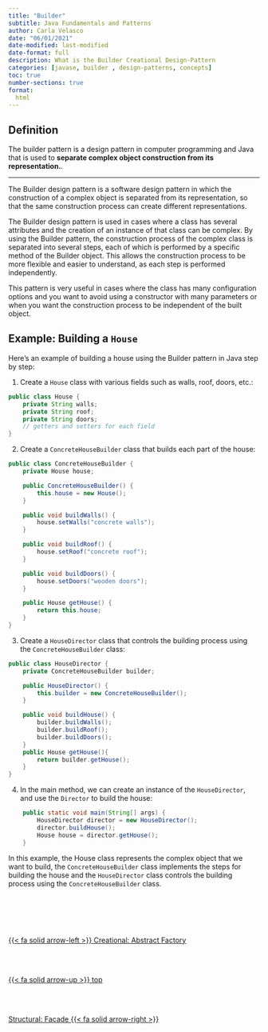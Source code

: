 ```yaml
---
title: "Builder"
subtitle: Java Fundamentals and Patterns
author: Carla Velasco
date: "06/01/2021"
date-modified: last-modified
date-format: full
description: What is the Builder Creational Design-Pattern
categories: [javase, builder , design-patterns, concepts]
toc: true
number-sections: true
format:
  html
---
```

## Definition

::: {.summary}
The builder pattern is a design pattern in computer programming and Java that is used to **separate complex object construction from its representation.**.
:::

---

The Builder design pattern is a software design pattern in which the construction of a complex object is separated from its representation, so that the same construction process can create different representations.

The Builder design pattern is used in cases where a class has several attributes and the creation of an instance of that class can be complex. By using the Builder pattern, the construction process of the complex class is separated into several steps, each of which is performed by a specific method of the Builder object. This allows the construction process to be more flexible and easier to understand, as each step is performed independently.

This pattern is very useful in cases where the class has many configuration options and you want to avoid using a constructor with many parameters or when you want the construction process to be independent of the built object.


## Example: Building a ``House``

Here's an example of building a house using the Builder pattern in Java step by step:

1. Create a `House` class with various fields such as walls, roof, doors, etc.:

``` java 
public class House {
    private String walls;
    private String roof;
    private String doors;
    // getters and setters for each field
}

```

2. Create a `ConcreteHouseBuilder` class that builds each part of the house:

``` java 
public class ConcreteHouseBuilder {
    private House house;

    public ConcreteHouseBuilder() {
        this.house = new House();
    }

    public void buildWalls() {
        house.setWalls("concrete walls");
    }

    public void buildRoof() {
        house.setRoof("concrete roof");
    }

    public void buildDoors() {
        house.setDoors("wooden doors");
    }

    public House getHouse() {
        return this.house;
    }
}
```

3. Create a `HouseDirector` class that controls the building process using the `ConcreteHouseBuilder` class:

``` java 
public class HouseDirector {
    private ConcreteHouseBuilder builder;

    public HouseDirector() {
        this.builder = new ConcreteHouseBuilder();
    }

    public void buildHouse() {
        builder.buildWalls();
        builder.buildRoof();
        builder.buildDoors();
    }
    public House getHouse(){
        return builder.getHouse();
    }
}

```

4. In the main method, we can create an instance of the `HouseDirector`, and use the `Director` to build the house:

``` java 
    public static void main(String[] args) {
        HouseDirector director = new HouseDirector();
        director.buildHouse();
        House house = director.getHouse();
    }

```

In this example, the House class represents the complex object that we want to build, the `ConcreteHouseBuilder` class implements the steps for building the house and the `HouseDirector` class controls the building process using the `ConcreteHouseBuilder` class.


<!--- navLinks -->
<br><br>
<div class=row>
<br>
<div class='column left previous'>
<br>
[{{< fa solid arrow-left >}} Creational: Abstract Factory](/javase/se-pattern-abstractfactory.qmd)
<br>
</div>
<br>
<div class='column center'>
<br>
[{{< fa solid arrow-up >}} top](#top)
<br>
</div>
<br>
<div class='column right next'>
<br>
[Structural: Facade  {{< fa solid arrow-right >}}](/javase/se-pattern-facade.qmd)
<br>
</div>
<br>
</div>
